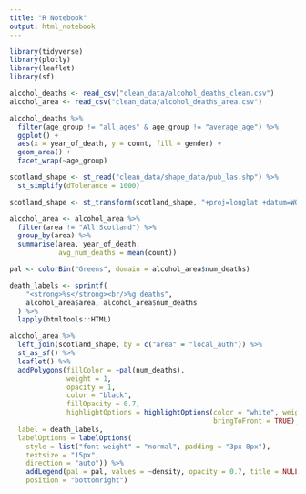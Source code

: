 ```yaml
---
title: "R Notebook"
output: html_notebook
---
```


```r
library(tidyverse)
library(plotly)
library(leaflet)
library(sf)
```

```r
alcohol_deaths <- read_csv("clean_data/alcohol_deaths_clean.csv")
alcohol_area <- read_csv("clean_data/alcohol_deaths_area.csv")
```

```r
alcohol_deaths %>% 
  filter(age_group != "all_ages" & age_group != "average_age") %>% 
  ggplot() +
  aes(x = year_of_death, y = count, fill = gender) +
  geom_area() +
  facet_wrap(~age_group)
```

```r
scotland_shape <- st_read("clean_data/shape_data/pub_las.shp") %>% 
  st_simplify(dTolerance = 1000)
```

```r
scotland_shape <- st_transform(scotland_shape, "+proj=longlat +datum=WGS84")
```

```r
alcohol_area <- alcohol_area %>% 
  filter(area != "All Scotland") %>% 
  group_by(area) %>% 
  summarise(area, year_of_death, 
            avg_num_deaths = mean(count))
```

```r

pal <- colorBin("Greens", domain = alcohol_area$num_deaths)

death_labels <- sprintf(
    "<strong>%s</strong><br/>%g deaths",
    alcohol_area$area, alcohol_area$num_deaths
  ) %>% 
  lapply(htmltools::HTML)

alcohol_area %>% 
  left_join(scotland_shape, by = c("area" = "local_auth")) %>% 
  st_as_sf() %>% 
  leaflet() %>% 
  addPolygons(fillColor = ~pal(num_deaths),
              weight = 1,
              opacity = 1,
              color = "black",
              fillOpacity = 0.7,
              highlightOptions = highlightOptions(color = "white", weight = 2,
                                                  bringToFront = TRUE),
  label = death_labels,
  labelOptions = labelOptions(
    style = list("font-weight" = "normal", padding = "3px 8px"),
    textsize = "15px",
    direction = "auto")) %>%
    addLegend(pal = pal, values = ~density, opacity = 0.7, title = NULL,
    position = "bottomright")
```

